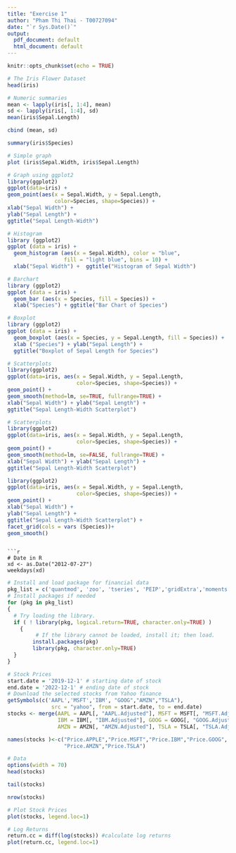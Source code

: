 ---
title: "Exercise 1"
author: "Pham Thi Thai - T00727094"
date: "`r Sys.Date()`"
output:
  pdf_document: default
  html_document: default
---

```{r setup, include=FALSE}
knitr::opts_chunk$set(echo = TRUE)
```
```{r}
# The Iris Flower Dataset
head(iris)
```
```{r}
# Numeric summaries
mean <- lapply(iris[, 1:4], mean)
sd <- lapply(iris[, 1:4], sd)
mean(iris$Sepal.Length)

```

```{r}
cbind (mean, sd)
```
```{r}
summary(iris$Species)
```
```{r}
# Simple graph
plot (iris$Sepal.Width, iris$Sepal.Length)
```
```{r}
# Graph using ggplot2
library(ggplot2)
ggplot(data=iris) + 
geom_point(aes(x = Sepal.Width, y = Sepal.Length, 
               color=Species, shape=Species)) +
xlab("Sepal Width") +  
ylab("Sepal Length") +
ggtitle("Sepal Length-Width")
```
```{r}
# Histogram
library (ggplot2)
ggplot (data = iris) +
  geom_histogram (aes(x = Sepal.Width), color = "blue", 
                  fill = "light blue", bins = 10) +
  xlab("Sepal Width") +  ggtitle("Histogram of Sepal Width")
```
```{r}
# Barchart
library (ggplot2)
ggplot (data = iris) +
  geom_bar (aes(x = Species, fill = Species)) +
  xlab("Species") + ggtitle("Bar Chart of Species")
```

```{r}
# Boxplot
library (ggplot2)
ggplot (data = iris) +
  geom_boxplot (aes(x = Species, y = Sepal.Length, fill = Species)) +
  xlab ("Species") + ylab("Sepal Length") +  
  ggtitle("Boxplot of Sepal Length for Species")
```
```{r}
# Scatterplots
library(ggplot2)
ggplot(data=iris, aes(x = Sepal.Width, y = Sepal.Length, 
                      color=Species, shape=Species)) + 
geom_point() +
geom_smooth(method=lm, se=TRUE, fullrange=TRUE) +
xlab("Sepal Width") + ylab("Sepal Length") +
ggtitle("Sepal Length-Width Scatterplot")

```
```{r}
# Scatterplots
library(ggplot2)
ggplot(data=iris, aes(x = Sepal.Width, y = Sepal.Length, 
                      color=Species, shape=Species)) + 
geom_point() +
geom_smooth(method=lm, se=FALSE, fullrange=TRUE) +
xlab("Sepal Width") + ylab("Sepal Length") +
ggtitle("Sepal Length-Width Scatterplot")
```


```{r}

library(ggplot2)
ggplot(data=iris, aes(x = Sepal.Width, y = Sepal.Length, 
                      color=Species, shape=Species)) + 
geom_point() +
xlab("Sepal Width") + 
ylab("Sepal Length") +
ggtitle("Sepal Length-Width Scatterplot") +
facet_grid(cols = vars (Species))+
geom_smooth()
```
```

```{r}
# Date in R
xd <- as.Date("2012-07-27")
weekdays(xd)
```
```{r}
# Install and load package for financial data
pkg_list = c('quantmod', 'zoo', 'tseries', 'PEIP','gridExtra','moments')
# Install packages if needed
for (pkg in pkg_list)
{
  # Try loading the library.
  if ( ! library(pkg, logical.return=TRUE, character.only=TRUE) )
    {
         # If the library cannot be loaded, install it; then load.
        install.packages(pkg)
        library(pkg, character.only=TRUE)
  }
}
```


```{r}
# Stock Prices
start.date = '2019-12-1' # starting date of stock
end.date = '2022-12-1' # ending date of stock
# Download the selected stocks from Yahoo finance
getSymbols(c('AAPL','MSFT','IBM', "GOOG","AMZN","TSLA"), 
              src = "yahoo", from = start.date, to = end.date)
stocks <- merge(AAPL = AAPL[, "AAPL.Adjusted"], MSFT = MSFT[, "MSFT.Adjusted"], 
                IBM = IBM[, "IBM.Adjusted"], GOOG = GOOG[, "GOOG.Adjusted"],
                AMZN = AMZN[, "AMZN.Adjusted"], TSLA = TSLA[, "TSLA.Adjusted"])

names(stocks )<-c("Price.APPLE","Price.MSFT","Price.IBM","Price.GOOG",
                  "Price.AMZN","Price.TSLA")
```
```{r}
# Data
options(width = 70)
head(stocks)
```
```{r}
tail(stocks)
```
```{r}
nrow(stocks)
```
```{r}
# Plot Stock Prices
plot(stocks, legend.loc=1)
```

```{r}
# Log Returns
return.cc = diff(log(stocks)) #calculate log returns
plot(return.cc, legend.loc=1)
```
```{r}

```


